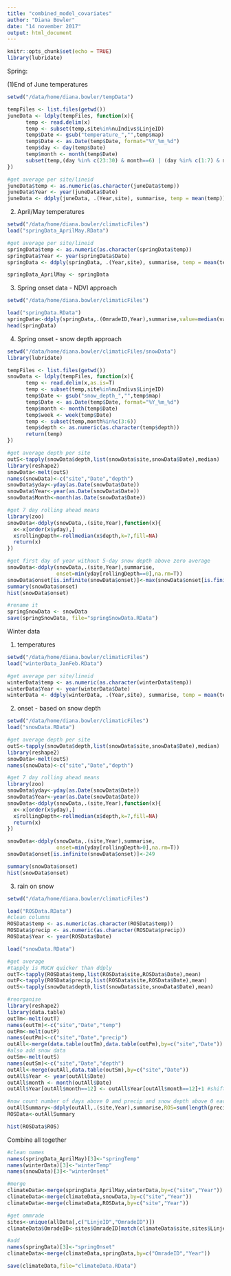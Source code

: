 ```yaml
---
title: "combined_model_covariates"
author: "Diana Bowler"
date: "14 november 2017"
output: html_document
---
```


```r

knitr::opts_chunk$set(echo = TRUE)
library(lubridate)

```


Spring:

(1)End of June temperatures

```r

setwd("/data/home/diana.bowler/tempData")

tempFiles <- list.files(getwd())
juneData <- ldply(tempFiles, function(x){
      temp <- read.delim(x)
      temp <- subset(temp,site%in%nuIndivs$LinjeID)
      temp$Date <- gsub("temperature_","",temp$map)
      temp$Date <- as.Date(temp$Date, format="%Y_%m_%d")
      temp$day <- day(temp$Date)
      temp$month <- month(temp$Date)
      subset(temp,(day %in% c(23:30) & month==6) | (day %in% c(1:7) & month==7))
})

#get average per site/lineid
juneData$temp <- as.numeric(as.character(juneData$temp))
juneData$Year <- year(juneData$Date)
juneData <- ddply(juneData, .(Year,site), summarise, temp = mean(temp))

```

(2) April/May temperatures

```r

setwd("/data/home/diana.bowler/climaticFiles")
load("springData_AprilMay.RData")

#get average per site/lineid
springData$temp <- as.numeric(as.character(springData$temp))
springData$Year <- year(springData$Date)
springData <- ddply(springData, .(Year,site), summarise, temp = mean(temp))

springData_AprilMay <- springData

```

(3) Spring onset data - NDVI approach

```r

setwd("/data/home/diana.bowler/climaticFiles")

load("springData.RData")
springData<-ddply(springData,.(OmradeID,Year),summarise,value=median(value,na.rm=T))
head(springData)

```


(4) Spring onset - snow depth approach

```r

setwd("/data/home/diana.bowler/climaticFiles/snowData")
library(lubridate)

tempFiles <- list.files(getwd())
snowData <- ldply(tempFiles, function(x){
      temp <- read.delim(x,as.is=T)
      temp <- subset(temp,site%in%nuIndivs$LinjeID)
      temp$Date <- gsub("snow_depth_","",temp$map)
      temp$Date <- as.Date(temp$Date, format="%Y_%m_%d")
      temp$month <- month(temp$Date)
      temp$week <- week(temp$Date)
      temp <- subset(temp,month%in%c(3:6))
      temp$depth <- as.numeric(as.character(temp$depth))
      return(temp)
})

#get average depth per site
outS<-tapply(snowData$depth,list(snowData$site,snowData$Date),median)
library(reshape2)
snowData<-melt(outS)
names(snowData)<-c("site","Date","depth")
snowData$yday<-yday(as.Date(snowData$Date))
snowData$Year<-year(as.Date(snowData$Date))
snowData$Month<-month(as.Date(snowData$Date))

#get 7 day rolling ahead means
library(zoo)
snowData<-ddply(snowData,.(site,Year),function(x){
  x<-x[order(x$yday),]
  x$rollingDepth<-rollmedian(x$depth,k=7,fill=NA)
  return(x)
})

#get first day of year without 5-day snow depth above zero average
snowData<-ddply(snowData,.(site,Year),summarise,
                onset=min(yday[rollingDepth==0],na.rm=T))
snowData$onset[is.infinite(snowData$onset)]<-max(snowData$onset[is.finite(snowData$onset)],na.rm=T)
summary(snowData$onset)
hist(snowData$onset)

#rename it
springSnowData <- snowData
save(springSnowData, file="springSnowData.RData")

```


Winter data

(1) temperatures

```r
setwd("/data/home/diana.bowler/climaticFiles")
load("winterData_JanFeb.RData")

#get average per site/lineid
winterData$temp <- as.numeric(as.character(winterData$temp))
winterData$Year <- year(winterData$Date)
winterData <- ddply(winterData, .(Year,site), summarise, temp = mean(temp))


```

(2) onset - based on snow depth

```r

setwd("/data/home/diana.bowler/climaticFiles")
load("snowData.RData")

#get average depth per site
outS<-tapply(snowData$depth,list(snowData$site,snowData$Date),median)
library(reshape2)
snowData<-melt(outS)
names(snowData)<-c("site","Date","depth")

#get 7 day rolling ahead means
library(zoo)
snowData$yday<-yday(as.Date(snowData$Date))
snowData$Year<-year(as.Date(snowData$Date))
snowData<-ddply(snowData,.(site,Year),function(x){
  x<-x[order(x$yday),]
  x$rollingDepth<-rollmedian(x$depth,k=7,fill=NA)
  return(x)
})

snowData<-ddply(snowData,.(site,Year),summarise,
                onset=min(yday[rollingDepth>0],na.rm=T))
snowData$onset[is.infinite(snowData$onset)]<-249

summary(snowData$onset)
hist(snowData$onset)

```

(3) rain on snow

```r

setwd("/data/home/diana.bowler/climaticFiles")

load("ROSData.RData")
#clean columns
ROSData$temp <- as.numeric(as.character(ROSData$temp))
ROSData$precip <- as.numeric(as.character(ROSData$precip))
ROSData$Year <- year(ROSData$Date)

load("snowData.RData")

#get average 
#tapply is MUCH quicker than ddply
outT<-tapply(ROSData$temp,list(ROSData$site,ROSData$Date),mean)
outP<-tapply(ROSData$precip,list(ROSData$site,ROSData$Date),mean)
outS<-tapply(snowData$depth,list(snowData$site,snowData$Date),mean)

#reorganise
library(reshape2)
library(data.table)
outTm<-melt(outT)
names(outTm)<-c("site","Date","temp")
outPm<-melt(outP)
names(outPm)<-c("site","Date","precip")
outAll<-merge(data.table(outTm),data.table(outPm),by=c("site","Date"))
#also add snow data
outSm<-melt(outS)
names(outSm)<-c("site","Date","depth")
outAll<-merge(outAll,data.table(outSm),by=c("site","Date"))
outAll$Year <- year(outAll$Date)
outAll$month <- month(outAll$Date)
outAll$Year[outAll$month==12] <- outAll$Year[outAll$month==12]+1 #shift december into the following year winter

#now count number of days above 0 amd precip and snow depth above 0 each year and site
outAllSummary<-ddply(outAll,.(site,Year),summarise,ROS=sum(length(precip[precip>0&temp>0&depth>0])))
ROSData<-outAllSummary

hist(ROSData$ROS)
```

Combine all together

```r

#clean names
names(springData_AprilMay)[3]<-"springTemp"
names(winterData)[3]<-"winterTemp"
names(snowData)[3]<-"winterOnset"

#merge
climateData<-merge(springData_AprilMay,winterData,by=c("site","Year"))
climateData<-merge(climateData,snowData,by=c("site","Year"))
climateData<-merge(climateData,ROSData,by=c("site","Year"))

#get ommrade
sites<-unique(allData[,c("LinjeID","OmradeID")])
climateData$OmradeID<-sites$OmradeID[match(climateData$site,sites$LinjeID)]

#add
names(springData)[3]<-"springOnset"
climateData<-merge(climateData,springData,by=c("OmradeID","Year"))

save(climateData,file="climateData.RData")

```
